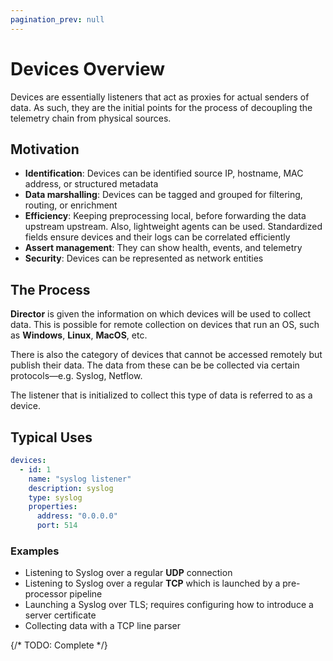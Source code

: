 ```yaml
---
pagination_prev: null
---
```


# Devices Overview

Devices are essentially listeners that act as proxies for actual senders of data. As such, they are the initial points for the process of decoupling the telemetry chain from physical sources.

## Motivation

* **Identification**: Devices can be identified source IP, hostname, MAC address, or structured metadata
* **Data marshalling**: Devices can be tagged and grouped for filtering, routing, or enrichment
* **Efficiency**: Keeping preprocessing local, before forwarding the data upstream upstream. Also, lightweight agents can be used. Standardized fields ensure devices and their logs can be correlated efficiently
* **Assert management**: They can show health, events, and telemetry
* **Security**: Devices can be represented as network entities

## The Process

**Director** is given the information on which devices will be used to collect data. This is possible for remote collection on devices that run an OS, such as **Windows**, **Linux**, **MacOS**, etc.

There is also the category of devices that cannot be accessed remotely but publish their data. The data from these can be be collected via certain protocols&mdash;e.g. Syslog, Netflow.

The listener that is initialized to collect this type of data is referred to as a device.

## Typical Uses

```yaml
devices:
  - id: 1
    name: "syslog listener"
    description: syslog
    type: syslog
    properties:
      address: "0.0.0.0"
      port: 514
```

### Examples

* Listening to Syslog over a regular **UDP** connection
* Listening to Syslog over a regular **TCP** which is launched by a pre-processor pipeline
* Launching a Syslog over TLS; requires configuring how to introduce a server certificate
* Collecting data with a TCP line parser

{/* TODO: Complete */}